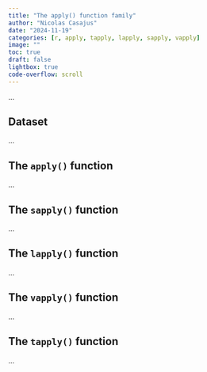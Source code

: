 ```yaml
---
title: "The apply() function family"
author: "Nicolas Casajus"
date: "2024-11-19"
categories: [r, apply, tapply, lapply, sapply, vapply]
image: ""
toc: true
draft: false
lightbox: true
code-overflow: scroll
---
```


...



## Dataset

...



## The `apply()` function

...



## The `sapply()` function

...



## The `lapply()` function

...



## The `vapply()` function

...


## The `tapply()` function

...

